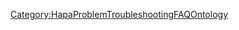 {{{info|add title=New Solution|edit title=Edit Solution|page name=C<unique number;random;10>}}}

{{FormHeader|Solution}}
{{StandardFormSections}}
{{FormFooter}}

<noinclude>[[Category:HapaProblemTroubleshootingFAQOntology]]</noinclude>
